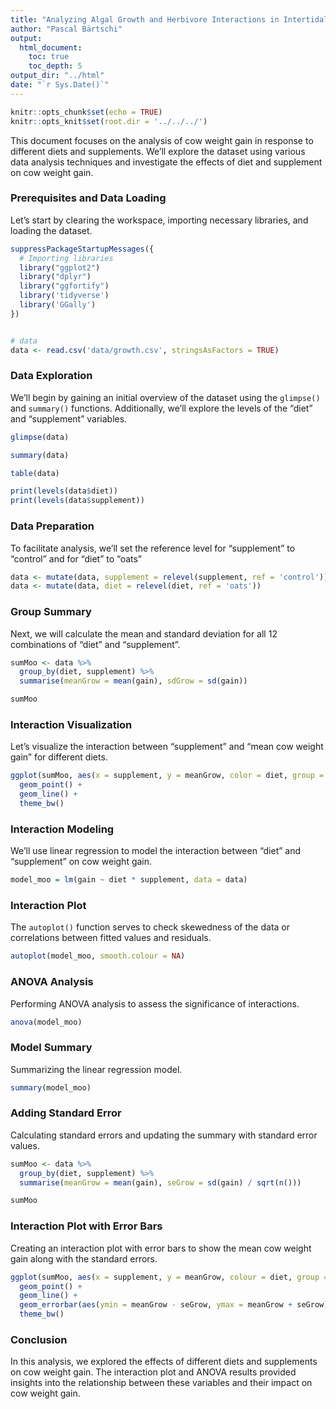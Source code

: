 ```yaml
---
title: "Analyzing Algal Growth and Herbivore Interactions in Intertidal Zones: two way ANOVA"
author: "Pascal Bärtschi"
output: 
  html_document:
    toc: true
    toc_depth: 5
output_dir: "../html"
date: "`r Sys.Date()`"
---
```


```r
knitr::opts_chunk$set(echo = TRUE)
knitr::opts_knit$set(root.dir = '../../../')
```

This document focuses on the analysis of cow weight gain in response to different diets and supplements. We'll explore the dataset using various data analysis techniques and investigate the effects of diet and supplement on cow weight gain.

### Prerequisites and Data Loading

Let's start by clearing the workspace, importing necessary libraries, and loading the dataset.

```r
suppressPackageStartupMessages({
  # Importing libraries
  library("ggplot2")
  library("dplyr")
  library("ggfortify")
  library('tidyverse')
  library('GGally')
})


# data
data <- read.csv('data/growth.csv', stringsAsFactors = TRUE)
```

### Data Exploration

We'll begin by gaining an initial overview of the dataset using the `glimpse()` and `summary()` functions. Additionally, we'll explore the levels of the "diet" and "supplement" variables.

```r
glimpse(data)
```

```r
summary(data)
```

```r
table(data)
```

```r
print(levels(data$diet))
print(levels(data$supplement))
```

### Data Preparation

To facilitate analysis, we'll set the reference level for "supplement" to "control" and for "diet" to "oats"

```r
data <- mutate(data, supplement = relevel(supplement, ref = 'control'))
data <- mutate(data, diet = relevel(diet, ref = 'oats'))
```

### Group Summary

Next, we will calculate the mean and standard deviation for all 12 combinations of "diet" and "supplement".

```r
sumMoo <- data %>%
  group_by(diet, supplement) %>%
  summarise(meanGrow = mean(gain), sdGrow = sd(gain))

sumMoo
```

### Interaction Visualization

Let's visualize the interaction between "supplement" and "mean cow weight gain" for different diets.

```r
ggplot(sumMoo, aes(x = supplement, y = meanGrow, color = diet, group = diet)) +
  geom_point() +
  geom_line() +
  theme_bw()
```

### Interaction Modeling

We'll use linear regression to model the interaction between "diet" and "supplement" on cow weight gain.

```r
model_moo = lm(gain ~ diet * supplement, data = data)
```

### Interaction Plot

The `autoplot()` function serves to check skewedness of the data or correlations between fitted values and residuals.

```r
autoplot(model_moo, smooth.colour = NA)
```

### ANOVA Analysis

Performing ANOVA analysis to assess the significance of interactions.

```r
anova(model_moo)
```

### Model Summary

Summarizing the linear regression model.

```r
summary(model_moo)
```

### Adding Standard Error

Calculating standard errors and updating the summary with standard error values.

```r
sumMoo <- data %>%
  group_by(diet, supplement) %>%
  summarise(meanGrow = mean(gain), seGrow = sd(gain) / sqrt(n()))

sumMoo
```

### Interaction Plot with Error Bars

Creating an interaction plot with error bars to show the mean cow weight gain along with the standard errors.

```r
ggplot(sumMoo, aes(x = supplement, y = meanGrow, colour = diet, group = diet)) +
  geom_point() +
  geom_line() +
  geom_errorbar(aes(ymin = meanGrow - seGrow, ymax = meanGrow + seGrow), width = 0.1) +
  theme_bw()
```

### Conclusion

In this analysis, we explored the effects of different diets and supplements on cow weight gain. The interaction plot and ANOVA results provided insights into the relationship between these variables and their impact on cow weight gain.








